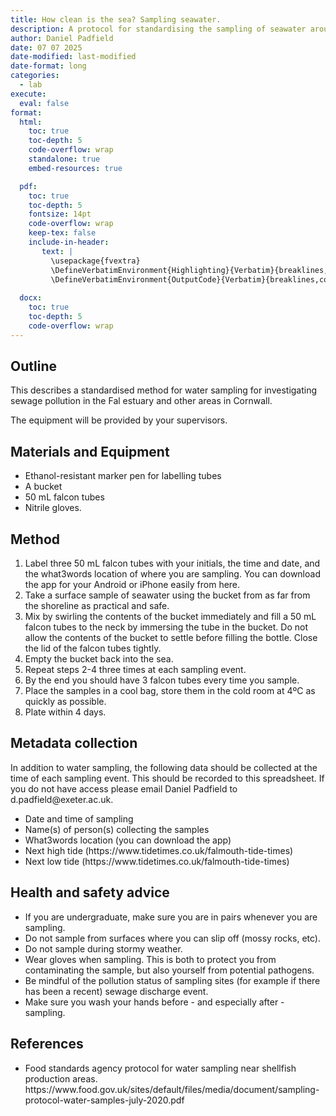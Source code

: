 ```yaml
---
title: How clean is the sea? Sampling seawater. 
description: A protocol for standardising the sampling of seawater around Falmouth for plating for _E. coli_
author: Daniel Padfield
date: 07 07 2025
date-modified: last-modified
date-format: long
categories:
  - lab
execute: 
  eval: false
format:
  html:
    toc: true
    toc-depth: 5
    code-overflow: wrap
    standalone: true
    embed-resources: true

  pdf:
    toc: true
    toc-depth: 5
    fontsize: 14pt
    code-overflow: wrap
    keep-tex: false
    include-in-header: 
       text: |
         \usepackage{fvextra}
         \DefineVerbatimEnvironment{Highlighting}{Verbatim}{breaklines,commandchars=\\\{\}}
         \DefineVerbatimEnvironment{OutputCode}{Verbatim}{breaklines,commandchars=\\\{\}}
  
  docx:
    toc: true
    toc-depth: 5
    code-overflow: wrap
---
```


## Outline

This describes a standardised method for water sampling for investigating sewage pollution in the Fal estuary and other areas in Cornwall.

The equipment will be provided by your supervisors.

## Materials and Equipment

* Ethanol-resistant marker pen for labelling tubes
* A bucket
* 50 mL falcon tubes
* Nitrile gloves.
 
## Method

1. Label three 50 mL falcon tubes with your initials, the time and date, and the what3words location of where you are sampling. You can download the app for your Android or iPhone easily from here.
2. Take a surface sample of seawater using the bucket from as far from the shoreline as practical and safe.
3. Mix by swirling the contents of the bucket immediately and fill a 50 mL falcon tubes to the neck by immersing the tube in the bucket. Do not allow the contents of the bucket to settle before filling the bottle. Close the lid of the falcon tubes tightly.
4. Empty the bucket back into the sea.
5. Repeat steps 2-4 three times at each sampling event.
6. By the end you should have 3 falcon tubes every time you sample.
7. Place the samples in a cool bag, store them in the cold room at 4ºC as quickly as possible.
8. Plate within 4 days.

## Metadata collection

In addition to water sampling, the following data should be collected at the time of each sampling event. This should be recorded to this spreadsheet. If you do not have access please email Daniel Padfield to d.padfield@exeter.ac.uk.

* Date and time of sampling
* Name(s) of person(s) collecting the samples
* What3words location (you can download the app)
* Next high tide (https://www.tidetimes.co.uk/falmouth-tide-times)
* Next low tide (https://www.tidetimes.co.uk/falmouth-tide-times)
  
## Health and safety advice

* If you are undergraduate, make sure you are in pairs whenever you are sampling.
* Do not sample from surfaces where you can slip off (mossy rocks, etc).
* Do not sample during stormy weather.
* Wear gloves when sampling. This is both to protect you from contaminating the sample, but also yourself from potential pathogens. 
* Be mindful of the pollution status of sampling sites (for example if there has been a recent) sewage discharge event.
* Make sure you wash your hands before - and especially after - sampling.

## References

* Food standards agency protocol for water sampling near shellfish production areas. https://www.food.gov.uk/sites/default/files/media/document/sampling-protocol-water-samples-july-2020.pdf

